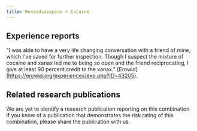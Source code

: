 ---
title: Benzodiazepine + Cocaine
---

## Experience reports
"I was able to have a very life changing conversation with a friend of mine, which I've saved for further inspection. Though I suspect the mixture of cocaine and xanax led me to being so open and the friend reciprocating, I give at least 90 percent credit to the xanax." [Erowid] (https://erowid.org/experiences/exp.php?ID=43205).

## Related research publications
We are yet to identify a research publication reporting on this combination. If you know of a publication that demonstrates the risk rating of this combination, please share the publication with us.
